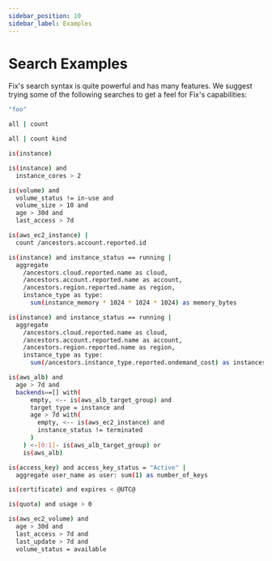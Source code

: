 ```yaml
---
sidebar_position: 10
sidebar_label: Examples
---
```


# Search Examples

Fix's search syntax is quite powerful and has many features. We suggest trying some of the following searches to get a feel for Fix's capabilities:

```bash title="Search for resources with property value 'foo'"
"foo"
```

```bash title="Get number of all collected resources"
all | count
```

```bash title="Get number of all collected resources by kind"
all | count kind
```

```bash title="List compute instances"
is(instance)
```

```bash title="List compute instances with more than two CPU cores"
is(instance) and
  instance_cores > 2
```

```bash title="List volumes that are not in use, larger than 10GB, older than 30 days, and with no I/O during the past 7 days"
is(volume) and
  volume_status != in-use and
  volume_size > 10 and
  age > 30d and
  last_access > 7d
```

```bash title="Count the number of EC2 instances by account ID"
is(aws_ec2_instance) |
  count /ancestors.account.reported.id
```

```bash title="Aggregate RAM usage (bytes) data grouped by cloud, account, region, and instance type"
is(instance) and instance_status == running |
  aggregate
    /ancestors.cloud.reported.name as cloud,
    /ancestors.account.reported.name as account,
    /ancestors.region.reported.name as region,
    instance_type as type:
      sum(instance_memory * 1024 * 1024 * 1024) as memory_bytes
```

```bash title="Aggregate hourly instance cost grouped by cloud, account, region, and type from the cost information associated with the instance_type higher up in the graph"
is(instance) and instance_status == running |
  aggregate
    /ancestors.cloud.reported.name as cloud,
    /ancestors.account.reported.name as account,
    /ancestors.region.reported.name as region,
    instance_type as type:
      sum(/ancestors.instance_type.reported.ondemand_cost) as instances_hourly_cost_estimate
```

```bash title="Find orphaned load balancers that have no active backend"
is(aws_alb) and
  age > 7d and
  backends==[] with(
      empty, <-- is(aws_alb_target_group) and
      target_type = instance and
      age > 7d with(
        empty, <-- is(aws_ec2_instance) and
        instance_status != terminated
      )
    ) <-[0:1]- is(aws_alb_target_group) or
    is(aws_alb)
```

```bash title="Ensure there is only one active access key available for any single IAM user"
is(access_key) and access_key_status = "Active" |
  aggregate user_name as user: sum(1) as number_of_keys
```

```bash title="Find expired SSL certificates"
is(certificate) and expires < @UTC@
```

```bash title="Find current quota consumption to prevent service interruptions"
is(quota) and usage > 0
```

```bash title="Find unused AWS volumes older than 30 days with no I/O in the past 7 days"
is(aws_ec2_volume) and
  age > 30d and
  last_access > 7d and
  last_update > 7d and
  volume_status = available
```
